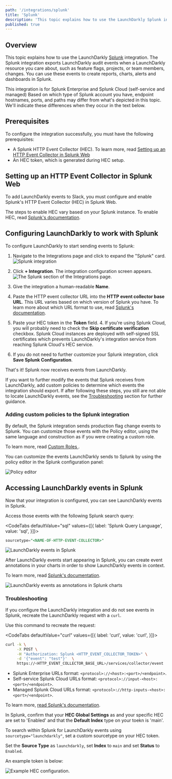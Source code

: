 ```yaml
---
path: '/integrations/splunk'
title: 'Splunk'
description: 'This topic explains how to use the LaunchDarkly Splunk integration, which sends audit events when LaunchDarkly resources change.'
published: true
---
```


## Overview

This topic explains how to use the LaunchDarkly [Splunk](https://www.splunk.com/) integration. The Splunk
integration exports LaunchDarkly audit events when a LaunchDarkly resource you
care about, such as feature flags, projects, or team members, changes. You can
use these events to create reports, charts, alerts and dashboards in Splunk.

<Callout intent="info">
  <CalloutTitle>This integration is for Splunk Enterprise and Splunk Cloud
  (self-service and managed)</CalloutTitle> <CalloutDescription>
    Based on which type of Splunk account you have, endpoint hostnames, ports,
    and paths may differ from what's depicted in this topic. We'll indicate
    these differences when they occur in the text below.
  </CalloutDescription>
</Callout>

## Prerequisites

To configure the integration successfully, you must have the following
prerequisites:

* A Splunk HTTP Event Collector (HEC). To learn more, read [Setting up an HTTP
Event Collector in Splunk
Web](#setting-up-an-http-event-collector-in-splunk-web)
* An HEC token, which is generated during HEC setup.

## Setting up an HTTP Event Collector in Splunk Web

To add LaunchDarkly events to Slack, you must configure and enable Splunk's HTTP
Event Collector (HEC) in Splunk Web.

The steps to enable HEC vary based on your Splunk instance. To enable HEC, read
[Splunk's
documentation](https://docs.splunk.com/Documentation/Splunk/latest/Data/UsetheHTTPEventCollector).


## Configuring LaunchDarkly to work with Splunk

To configure LaunchDarkly to start sending events to Splunk:

1. Navigate to the Integrations page and click to expand the "Splunk" card.
![Splunk integration](../images/splunk-add-integration.png)

2. Click **+ Integration**. The integration configuration screen appears.
![The Splunk section of the Integrations
page.](../images/splunk-integration-panel.png)

3. Give the integration a human-readable **Name**.

4. Paste the HTTP event collector URL into the **HTTP event collector base
URL**. This URL varies based on which version of Splunk you have. To learn more
about which URL format to use, read [Splunk's
documentation](https://docs.splunk.com/Documentation/Splunk/latest/Data/UsetheHTTPEventCollector#Send_data_to_HTTP_Event_Collector).

5. Paste your HEC token in the **Token** field. 4. If you're using Splunk Cloud,
you will probably need to check the **Skip certificate verification** checkbox.
Splunk Cloud instances are deployed with self-signed SSL certificates which
prevents LaunchDarkly's integration service from reaching Splunk Cloud's HEC
service.

6. If you do not need to further customize your Splunk integration, click **Save
Splunk Configuration**.

That's it! Splunk now receives events from LaunchDarkly.

If you want to further modify the events that Splunk receives from LaunchDarkly,
add custom policies to determine which events the integration should export. If after 
following these steps, you still are not able to locate LaunchDarkly events, see the 
[Troubleshooting](#troubleshooting) section for further guidance.

### Adding custom policies to the Splunk integration

By default, the Splunk integration sends production flag change events to
Splunk. You can customize those events with the Policy editor, using the same
language and construction as if you were creating a custom role.

To learn more, read [Custom Roles ](/home/account-security/custom-roles).

You can customize the events LaunchDarkly sends to Splunk by using the policy
editor in the Splunk configuration panel:

![Policy editor](../images/splunk-policy-editor.png)

## Accessing LaunchDarkly events in Splunk

Now that your integration is configured, you can see LaunchDarkly events in
Splunk.

Access those events with the following Splunk search query:

<CodeTabs defaultValue="sql" values={[{
  label: 'Splunk Query Language',
  value: 'sql',
}]}>
<CodeTabItem value="sql">

```sql
sourcetype="<NAME-OF-HTTP-EVENT-COLLECTOR>"
```

</CodeTabItem>
</CodeTabs>

![LaunchDarkly events in Splunk](../images/launchdarkly-in-splunk.png)

After LaunchDarkly events start appearing in Splunk, you can create event
annotations in your charts in order to show LaunchDarkly events in context. 

To
learn more, read [Splunk's
documentation](https://docs.splunk.com/Documentation/Splunk/latest/Viz/ChartEventAnnotations).

![LaunchDarkly events as annotations in Splunk
charts](../images/ld-events-in-context-in-splunk.png)

### Troubleshooting

If you configure the LaunchDarkly integration and do not see events in Splunk, recreate the LaunchDarkly request with a `curl`. 

Use this command to recreate the request:

<CodeTabs defaultValue="curl" values={[{
  label: 'curl',
  value: 'curl',
}]}>
<CodeTabItem value="curl">

```bash
curl -k \
     -X POST \
     -H "Authorization: Splunk <HTTP_EVENT_COLLECTOR_TOKEN>" \
     -d '{"event": "test"}'  \
     https://<HTTP_EVENT_COLLECTOR_BASE_URL>/services/collector/event
```

</CodeTabItem>
</CodeTabs>

* Splunk Enterprise URLs format: `<protocol>://<host>:<port>/<endpoint>`. 
* Self-service Splunk Cloud URLs format: `<protocol>://input-<host>:<port>/<endpoint>`. 
* Managed Splunk Cloud URLs format: `<protocol>://http-inputs-<host>:<port>/<endpoint>`. 

To learn more,
[read Splunk's documentation](https://docs.splunk.com/Documentation/Splunk/latest/Data/UsetheHTTPEventCollector#Send_data_to_HTTP_Event_Collector).

In Splunk, confirm that your **HEC Global Settings** as and your specific 
HEC are set to 'Enabled' and that the **Default Index** type on your toekn is 'main'.

To search within Splunk for LaunchDarkly events using 
`sourcetype="launchdarkly"`, set a custom sourcetype on your HEC token. 

Set the **Source Type** as `launchdarkly`, set **Index** to `main` and set **Status** to `Enabled`.

An example token is below:

![Example HEC configuration.](../images/splunk-hec-config.png)

